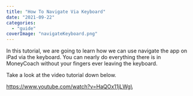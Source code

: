 ```yaml
---
title: "How To Navigate Via Keyboard"
date: "2021-09-22"
categories: 
  - "guide"
coverImage: "navigateKeyboard.png"
---
```


In this tutorial, we are going to learn how we can use navigate the app on iPad via the keyboard. You can nearly do everything there is in MoneyCoach without your fingers ever leaving the keyboard.

Take a look at the video tutorial down below.

https://www.youtube.com/watch?v=HaQOx11jLWg\
